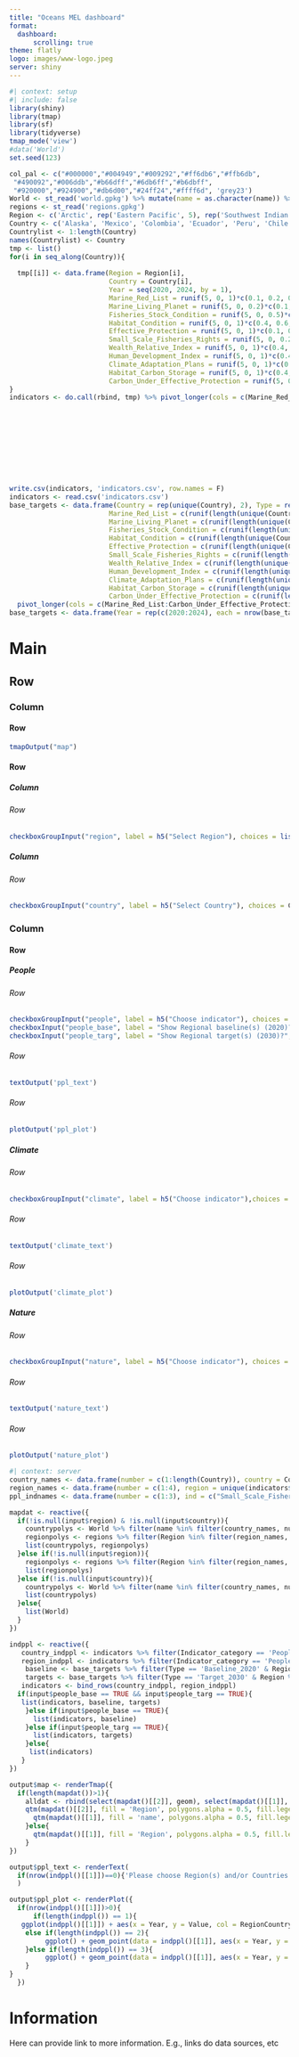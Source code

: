 ```yaml
---
title: "Oceans MEL dashboard"
format: 
  dashboard:
      scrolling: true
theme: flatly
logo: images/www-logo.jpeg
server: shiny
---
```


```r
#| context: setup
#| include: false
library(shiny)
library(tmap)
library(sf)
library(tidyverse)
tmap_mode('view')
#data('World')
set.seed(123)

col_pal <- c("#000000","#004949","#009292","#ff6db6","#ffb6db",
 "#490092","#006ddb","#b66dff","#6db6ff","#b6dbff",
 "#920000","#924900","#db6d00","#24ff24","#ffff6d", 'grey23')
World <- st_read('world.gpkg') %>% mutate(name = as.character(name)) %>% mutate(name = ifelse(name == 'United States', 'Alaska', name)) %>% filter(name != 'Antarctica')
regions <- st_read('regions.gpkg')
Region <- c('Arctic', rep('Eastern Pacific', 5), rep('Southwest Indian Ocean', 3), rep('Western Pacific',4))
Country <- c('Alaska', 'Mexico', 'Colombia', 'Ecuador', 'Peru', 'Chile', 'Madagascar', 'Mozambique', 'Tanzania', 'Papua New Guinea', 'Indonesia', 'Fiji', 'Solomon Islands')
Countrylist <- 1:length(Country)
names(Countrylist) <- Country
tmp <- list()
for(i in seq_along(Country)){
  
  tmp[[i]] <- data.frame(Region = Region[i], 
                         Country = Country[i],
                         Year = seq(2020, 2024, by = 1),
                         Marine_Red_List = runif(5, 0, 1)*c(0.1, 0.2, 0.5, 0.8),
                         Marine_Living_Planet = runif(5, 0, 0.2)*c(0.1, 0.6, 0.5, 0.8),
                         Fisheries_Stock_Condition = runif(5, 0, 0.5)*c(0.4, 0.6, 0.5, 0.2),
                         Habitat_Condition = runif(5, 0, 1)*c(0.4, 0.6, 0.5, 0.2),
                         Effective_Protection = runif(5, 0, 1)*c(0.1, 0.6, 1, 1),
                         Small_Scale_Fisheries_Rights = runif(5, 0, 0.2)*c(0.1, 0.6, 0.5, 0.8),
                         Wealth_Relative_Index = runif(5, 0, 1)*c(0.4, 0.6, 0.5, 0.2),
                         Human_Development_Index = runif(5, 0, 1)*c(0.4, 0.6, 0.5, 0.2),
                         Climate_Adaptation_Plans = runif(5, 0, 1)*c(0.4, 0.6, 0.5, 0.2),
                         Habitat_Carbon_Storage = runif(5, 0, 1)*c(0.4, 0.6, 0.5, 0.2),
                         Carbon_Under_Effective_Protection = runif(5, 0, 1)*c(0.4, 0.6, 0.5, 0.2))
}
indicators <- do.call(rbind, tmp) %>% pivot_longer(cols = c(Marine_Red_List:Carbon_Under_Effective_Protection), names_to = 'Indicator', values_to = 'Value') %>% mutate(Indicator_category = case_when(Indicator == 'Marine_Red_List' ~ 'Nature',
                                                                                                                                                                                                       Indicator == 'Marine_Living_Planet' ~ 'Nature',
                                                                                                                                                                                                        Indicator == 'Fisheries_Stock_Condition' ~ 'Nature',
                                                                                                                                                                                                       Indicator == 'Habitat_Condition' ~ 'Nature',
                                                                                                                                                                                                       Indicator == 'Effective_Protection' ~ 'Nature',
                                                                                                                                                                                                       Indicator == 'Small_Scale_Fisheries_Rights' ~ 'People',
                                                                                                                                                                                                       Indicator == 'Wealth_Relative_Index' ~ 'People',
                                                                                                                                                                                                       Indicator == 'Human_Development_Index' ~ 'People',
                                                                                                                                                                                                       Indicator == 'Climate_Adaptation_Plans' ~ 'Climate',
                                                                                                                                                                                                       Indicator == 'Habitat_Carbon_Storage' ~ 'Climate',
                                                                                                                                                                                                       Indicator == 'Carbon_Under_Effective_Protection' ~ 'Climate'))
write.csv(indicators, 'indicators.csv', row.names = F)
indicators <- read.csv('indicators.csv')
base_targets <- data.frame(Country = rep(unique(Country), 2), Type = rep(c('Baseline_2020', 'Target_2030'), each = length(unique(Country))),
                         Marine_Red_List = c(runif(length(unique(Country)), 0,0.1),runif(length(unique(Country)),0.8,1)),
                         Marine_Living_Planet = c(runif(length(unique(Country)), 0,0.1),runif(length(unique(Country)),0.8,1)),
                         Fisheries_Stock_Condition = c(runif(length(unique(Country)), 0,0.1),runif(length(unique(Country)),0.8,1)),
                         Habitat_Condition = c(runif(length(unique(Country)), 0,0.1),runif(length(unique(Country)),0.8,1)),
                         Effective_Protection = c(runif(length(unique(Country)), 0,0.1),runif(length(unique(Country)),0.8,1)),
                         Small_Scale_Fisheries_Rights = c(runif(length(unique(Country)), 0,0.1),runif(length(unique(Country)),0.8,1)),
                         Wealth_Relative_Index = c(runif(length(unique(Country)), 0,0.1),runif(length(unique(Country)),0.8,1)),
                         Human_Development_Index = c(runif(length(unique(Country)), 0,0.1),runif(length(unique(Country)),0.8,1)),
                         Climate_Adaptation_Plans = c(runif(length(unique(Country)), 0,0.1),runif(length(unique(Country)),0.8,1)),
                         Habitat_Carbon_Storage = c(runif(length(unique(Country)), 0,0.1),runif(length(unique(Country)),0.8,1)),
                         Carbon_Under_Effective_Protection = c(runif(length(unique(Country)), 0,0.1),runif(length(unique(Country)),0.8,1))) %>% 
  pivot_longer(cols = c(Marine_Red_List:Carbon_Under_Effective_Protection), names_to = 'Indicator', values_to = 'Value')
base_targets <- data.frame(Year = rep(c(2020:2024), each = nrow(base_targets)), base_targets)
```

# Main

## Row

### Column

#### Row {height=60%}
```r
tmapOutput("map")
```

#### Row 
##### Column
###### Row {.toolbar}
```r
checkboxGroupInput("region", label = h5("Select Region"), choices = list("Arctic" = 1, "Eastern Pacific" = 2, "South-west Indian Ocean" = 3, "Western Pacific" = 4), selected = NULL)
```

##### Column
###### Row {.toolbar}
```r
checkboxGroupInput("country", label = h5("Select Country"), choices = Countrylist, selected = NULL)
```

### Column

#### Row {.tabset}

##### People
###### Row {.toolbar height=20%}
```r
checkboxGroupInput("people", label = h5("Choose indicator"), choices = list("Small Scale Fisheries Rights" = 1, "Wealth Relative Index" = 2, "Human Development Index" = 3), selected = NULL)
checkboxInput("people_base", label = "Show Regional baseline(s) (2020)?", value = FALSE)
checkboxInput("people_targ", label = "Show Regional target(s) (2030)?", value = FALSE)
```
###### Row {height=10%}
```r
textOutput('ppl_text')
```
###### Row
```r
plotOutput('ppl_plot')
```

##### Climate
###### Row {.toolbar height=20%}
```r
checkboxGroupInput("climate", label = h5("Choose indicator"),choices = list("Climate Change Adaptation Plans" = 1, "Habitat Carbon Storage" = 2, "Carbon Under Effective Protection" = 3), selected = NULL)
```
###### Row {height=10%}
```r
textOutput('climate_text')
```
###### Row
```r
plotOutput('climate_plot')
```

##### Nature
###### Row {.toolbar height=20%}
```r
checkboxGroupInput("nature", label = h5("Choose indicator"), choices = list("Marine Red List Index" = 1, "Marine Living Planet Index" = 2, "Fisheries Stock Condition" = 3, "Habitat Condition" = 4, "Effective Protection" = 5), selected = NULL)
```
###### Row {height=10%}
```r
textOutput('nature_text')
```
###### Row
```r
plotOutput('nature_plot')
```

```r
#| context: server
country_names <- data.frame(number = c(1:length(Country)), country = Country)
region_names <- data.frame(number = c(1:4), region = unique(indicators$Region))
ppl_indnames <- data.frame(number = c(1:3), ind = c("Small_Scale_Fisheries_Rights", "Wealth_Relative_Index", "Human_Development_Index"))

mapdat <- reactive({
  if(!is.null(input$region) & !is.null(input$country)){
    countrypolys <- World %>% filter(name %in% filter(country_names, number %in% c(input$country))$country)
    regionpolys <- regions %>% filter(Region %in% filter(region_names, number %in% c(input$region))$region)
    list(countrypolys, regionpolys)
  }else if(!is.null(input$region)){
    regionpolys <- regions %>% filter(Region %in% filter(region_names, number %in% c(input$region))$region)
    list(regionpolys)
  }else if(!is.null(input$country)){
    countrypolys <- World %>% filter(name %in% filter(country_names, number %in% c(input$country))$country)
    list(countrypolys)
  }else{
    list(World)
  }
})

indppl <- reactive({
   country_indppl <- indicators %>% filter(Indicator_category == 'People' & Country %in% filter(country_names, number %in% c(input$country))$country & Indicator %in% filter(ppl_indnames, number %in% c(input$people))$ind) %>% mutate(RegionCountry = Country)
   region_indppl <- indicators %>% filter(Indicator_category == 'People' & Region %in% filter(region_names, number %in% c(input$region))$region & Indicator %in% filter(ppl_indnames, number %in% c(input$people))$ind) %>% mutate(RegionCountry = Region)
    baseline <- base_targets %>% filter(Type == 'Baseline_2020' & Region %in% filter(region_names, number %in% c(input$region))$region & Indicator %in% filter(ppl_indnames, number %in% c(input$people))$ind)
    targets <- base_targets %>% filter(Type == 'Target_2030' & Region %in% filter(region_names, number %in% c(input$region))$region & Indicator %in% filter(ppl_indnames, number %in% c(input$people))$ind)
   indicators <- bind_rows(country_indppl, region_indppl)
  if(input$people_base == TRUE && input$people_targ == TRUE){
   list(indicators, baseline, targets)
    }else if(input$people_base == TRUE){
      list(indicators, baseline)
    }else if(input$people_targ == TRUE){
      list(indicators, targets)
    }else{
     list(indicators)
   }
})

output$map <- renderTmap({
  if(length(mapdat())>1){
    alldat <- rbind(select(mapdat()[[2]], geom), select(mapdat()[[1]], geom))
    qtm(mapdat()[[2]], fill = 'Region', polygons.alpha = 0.5, fill.legend.show = F, bbox = st_bbox(alldat)) + qtm(mapdat()[[1]], fill = 'name', polygons.alpha = 0.5, fill.legend.show = F, bbox = st_bbox(alldat))}else if(ncol(mapdat()[[1]])>2){
      qtm(mapdat()[[1]], fill = 'name', polygons.alpha = 0.5, fill.legend.show = F)
    }else{
      qtm(mapdat()[[1]], fill = 'Region', polygons.alpha = 0.5, fill.legend.show = F)
    }
})

output$ppl_text <- renderText(
  if(nrow(indppl()[[1]])==0){'Please choose Region(s) and/or Countries (left panels), and then indicator trends (above) to display'}
  )

output$ppl_plot <- renderPlot({
  if(nrow(indppl()[[1]])>0){
      if(length(indppl()) == 1){
   ggplot(indppl()[[1]]) + aes(x = Year, y = Value, col = RegionCountry) + geom_point() + geom_smooth() + facet_wrap(~Indicator, ncol = 1, scales = 'free') + ylab('Standardised indicator value') + xlab('Year') + scale_color_manual(values = col_pal) + theme_classic() + theme(text = element_text(size = 20), legend.title = element_blank())}
    else if(length(indppl()) == 2){
         ggplot() + geom_point(data = indppl()[[1]], aes(x = Year, y = Value, col = RegionCountry)) + geom_smooth(data = indppl()[[1]], aes(x = Year, y = Value, col = RegionCountry)) + geom_line(data = indppl()[[2]], aes(x = Year, y = Value, col = Region), size = 2, alpha = 0.5, linetype = 'dashed') + facet_wrap(~Indicator, ncol = 1, scales = 'free') + ylab('Standardised indicator value') + xlab('Year') + scale_color_manual(values = col_pal) + theme_classic() + theme(text = element_text(size = 20), legend.title = element_blank())
    }else if(length(indppl()) == 3){
         ggplot() + geom_point(data = indppl()[[1]], aes(x = Year, y = Value, col = RegionCountry)) + geom_smooth(data = indppl()[[1]], aes(x = Year, y = Value, col = RegionCountry)) + geom_line(data = indppl()[[2]], aes(x = Year, y = Value, col = Region), size = 2, alpha = 0.5, linetype = 'dashed') + geom_line(data = indppl()[[3]], aes(x = Year, y = Value, col = Region), size = 2, alpha = 0.5, linetype = 'dashed') + facet_wrap(~Indicator, ncol = 1, scales = 'free') + ylab('Standardised indicator value') + xlab('Year') + scale_color_manual(values = col_pal) + theme_classic() + theme(text = element_text(size = 20), legend.title = element_blank())
    }
}
  })
```

# Information

Here can provide link to more information. E.g., links do data sources, etc